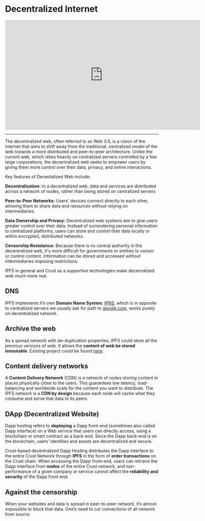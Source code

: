 # Decentralized Internet

<center>
<iframe width="640" height="360"
    src="https://www.youtube.com/embed/ZYwGfAc2Di4?fs=2&autoplay=0" frameborder="0"
    allow="fullscreen; accelerometer; autoplay; clipboard-write; encrypted-media; gyroscope; picture-in-picture" allowfullscreen></iframe>
</center>
<hr/>

The decentralized web, often referred to as Web 3.0, is a vision of the internet that aims to shift away from the traditional, centralized model of the web towards a more distributed and peer-to-peer architecture. Unlike the current web, which relies heavily on centralized servers controlled by a few large corporations, the decentralized web seeks to empower users by giving them more control over their data, privacy, and online interactions.

Key features of Decentalized Web include:

**Decentralization:** In a decentralized web, data and services are distributed across a network of nodes, rather than being stored on centralized servers

**Peer-to-Peer Networks:** Users' devices connect directly to each other, allowing them to share data and resources without relying on intermediaries.

**Data Ownership and Privacy:** Decentralized web systems aim to give users greater control over their data. Instead of surrendering personal information to centralized platforms, users can store and control their data locally or within encrypted, distributed networks.

**Censorship Resistance:** Because there is no central authority in the decentralized web, it's more difficult for governments or entities to censor or control content. Information can be stored and accessed without intermediaries imposing restrictions.

IPFS in general and Crust as a supportive technologies make decenralized web much more real.

## **DNS**

IPFS implements it’s own **Domain Name System**, [IPNS](https://docs.ipfs.tech/concepts/ipns/), which is in opposite to centralized servers we usually ask for path to [google.com](http://google.com), works purely on decentralized network.

## **Archive the web**

As a spread network with de-duplication properties, IPFS could store all the previous versions of web. It allows the **content of web be stored immutable**. Existing project could be found [here](https://github.com/oduwsdl/ipwb).

## **Content delivery networks**

A **Content Delivery Network** (CDN) is a network of nodes storing content in places physically close to the users. This guarantees low latency, load-balancing and worldwide scale for the content you want to distribute. The IPFS network is a **CDN by design** because each node will cache what they consume and serve that data to its peers

## **DApp (Decentralized Website)**

Dapp hosting refers to **deploying** a Dapp front-end (sometimes also called Dapp interface) on a Web service that users can directly access, using a blockchain or smart contract as a back-end. Since the Dapp back-end is on the blockchain, users’ identities and assets are decentralized and secure.

Crust-based decentralized Dapp Hosting distributes the Dapp interface to the entire Crust Network through **IPFS** in the form of **order transactions** on the Crust chain. When accessing the Dapp front-end, users can retrieve the Dapp interface from **nodes** of the entire Crust network, and non-performance of a given company or service cannot affect the **reliability and security** of the Dapp front-end.

## **Against the censorship**

When your websites and data is spread in peer-to-peer network, it’s almost impossible to block that data. One’s need to cut connections of all network from source.